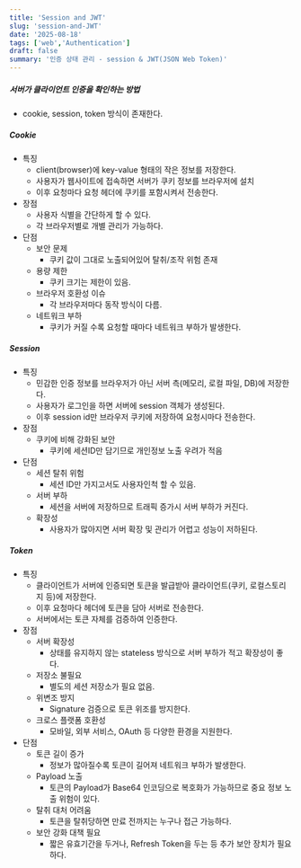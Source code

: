 ```yaml
---
title: 'Session and JWT'
slug: 'session-and-JWT'
date: '2025-08-18'
tags: ['web','Authentication']
draft: false
summary: '인증 상태 관리 - session & JWT(JSON Web Token)'
---
```

##### 서버가 클라이언트 인증을 확인하는 방법
- cookie, session, token 방식이 존재한다.

##### Cookie
- 특징
	- client(browser)에 key-value 형태의 작은 정보를 저장한다.
	- 사용자가 웹사이트에 접속하면 서버가 쿠키 정보를 브라우저에 설치
	- 이후 요청마다 요청 헤더에 쿠키를 포함시켜서 전송한다.
- 장점
	- 사용자 식별을 간단하게 할 수 있다.
	- 각 브라우저별로 개별 관리가 가능하다.
- 단점
	- 보안 문제
		- 쿠키 값이 그대로 노출되어있어 탈취/조작 위험 존재
	- 용량 제한
		- 쿠키 크기는 제한이 있음.
	- 브라우저 호환성 이슈
		- 각 브라우저마다 동작 방식이 다름.
	- 네트워크 부하
		- 쿠키가 커질 수록 요청할 때마다 네트워크 부하가 발생한다.
##### Session
- 특징
	- 민감한 인증 정보를 브라우저가 아닌 서버 측(메모리, 로컬 파일, DB)에 저장한다.
	- 사용자가 로그인을 하면 서버에 session 객체가 생성된다.
	- 이후 session id만 브라우저 쿠키에 저장하여 요청시마다 전송한다.
- 장점
	- 쿠키에 비해 강화된 보안
		- 쿠키에 세션ID만 담기므로 개인정보 노출 우려가 적음
- 단점
	- 세션 탈취 위험
		- 세션 ID만 가지고서도 사용자인척 할 수 있음.
	- 서버 부하
		- 세션을 서버에 저장하므로 트래픽 증가시 서버 부하가 커진다.
	- 확장성
		- 사용자가 많아지면 서버 확장 및 관리가 어렵고 성능이 저하된다.
##### Token
- 특징
	- 클라이언트가 서버에 인증되면 토큰을 발급받아 클라이언트(쿠키, 로컬스토리지 등)에 저장한다.
	- 이후 요청마다 헤더에 토큰을 담아 서버로 전송한다.
	- 서버에서는 토큰 자체를 검증하여 인증한다.
- 장점
	- 서버 확장성
		- 상태를 유지하지 않는 stateless 방식으로 서버 부하가 적고 확장성이 좋다.
	- 저장소 불필요
		- 별도의 세션 저장소가 필요 없음.
	- 위변조 방지
		- Signature 검증으로 토큰 위조를 방지한다.
	- 크로스 플랫폼 호환성
		- 모바일, 외부 서비스, OAuth 등 다양한 환경을 지원한다.
- 단점
	- 토큰 길이 증가
		- 정보가 많아질수록 토큰이 길어져 네트워크 부하가 발생한다.
	- Payload 노출
		- 토큰의 Payload가 Base64 인코딩으로 복호화가 가능하므로 중요 정보 노출 위험이 있다.
	- 탈취 대처 어려움
		- 토큰을 탈취당하면 만료 전까지는 누구나 접근 가능하다.
	- 보안 강화 대책 필요
		- 짧은 유효기간을 두거나, Refresh Token을 두는 등 추가 보안 장치가 필요하다.











